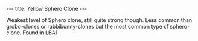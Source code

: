 ---
title: Yellow Sphero Clone
---

{{twinsunica import}}{{Infobox Enemy
 |image=Yellow_sphero_clone.JPG‎
 |race=sphero
 |gender=male
 |size=small
 |lba1=yes
 |lba2=
 |alignment=funfrock
 |occupation=
 |requires=Yellow
 |melee=
 |ranged=
 |magic=
 |explosive=
 |range=Wide
 |speed=Slow
 |damage=Medium
 |rate=high
 |reaction=Spins round on spot
 |recovery=Medium
}}

Weakest level of Sphero clone, still quite strong though. Less common than grobo-clones or rabbibunny-clones but the most common type of sphero-clone.
Found in LBA1

<!-- remove these category links when they're all automated by categorizers...
[[Category: Clones]]
[[Category: Yellow enemies]]
[[Category: Small characters]]
[[Category: FunFrock's army]]
[[Category: Spheroes]] -->